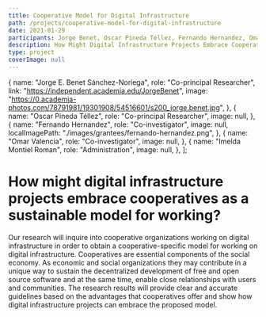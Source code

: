 ```yaml
---
title: Cooperative Model for Digital Infrastructure
path: /projects/cooperative-model-for-digital-infrastructure
date: 2021-01-29
participants: Jorge Benet, Oscar Pineda Téllez, Fernando Hernandez, Omar Valencia, and Imelda Montiel Roman
description: How Might Digital Infrastructure Projects Embrace Cooperatives As A Sustainable Model For Working?
type: project
coverImage: null
---
```


  {
    name: "Jorge E. Benet Sánchez-Noriega",
    role: "Co-principal Researcher",
    link: "https://independent.academia.edu/JorgeBenet",
    image:
      "https://0.academia-photos.com/78791981/19301908/54516601/s200_jorge.benet.jpg",
  },
  {
    name: "Oscar Pineda Téllez",
    role: "Co-principal Researcher",
    image: null,
  },
  {
    name: "Fernando Hernandez",
    role: "Co-investigator",
    image: null,
    localImagePath: "./images/grantees/fernando-hernandez.png",
  },
  {
    name: "Omar Valencia",
    role: "Co-investigator",
    image: null,
  },
  {
    name: "Imelda Montiel Roman",
    role: "Administration",
    image: null,
  },
];

<!-- export const resources = [
  {
    title: "Addiction When Gambling Becomes A Problem.",
    link: "https://example.com",
    linkText: "Read More",
    author: "Jorge Benet & Oscar Pineda Téllez",
  },
]; -->

# How might digital infrastructure projects embrace cooperatives as a sustainable model for working?

Our research will inquire into cooperative organizations working on digital infrastructure in order to obtain a cooperative-specific model for working on digital infrastructure. Cooperatives are essential components of the social economy. As economic and social organizations they may contribute in a unique way to sustain the decentralized development of free and open source software and at the same time, enable close relationships with users and communities. The research results will provide clear and accurate guidelines based on the advantages that cooperatives offer and show how digital infrastructure projects can embrace the proposed model.
